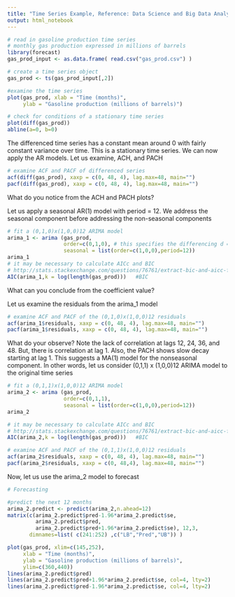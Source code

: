 ```yaml
---
title: "Time Series Example, Reference: Data Science and Big Data Analytics"
output: html_notebook
---
```




```r
# read in gasoline production time series
# monthly gas production expressed in millions of barrels
library(forecast)
gas_prod_input <- as.data.frame( read.csv("gas_prod.csv") )

# create a time series object
gas_prod <- ts(gas_prod_input[,2])

#examine the time series
plot(gas_prod, xlab = "Time (months)",
     ylab = "Gasoline production (millions of barrels)")
```

```r
# check for conditions of a stationary time series
plot(diff(gas_prod))
abline(a=0, b=0)

```

The differenced time series has a constant mean around 0 with fairly constant variance over time. This is a stationary time series. We can now apply the AR models. Let us examine, ACH, and PACH
```r
# examine ACF and PACF of differenced series
acf(diff(gas_prod), xaxp = c(0, 48, 4), lag.max=48, main="")
pacf(diff(gas_prod), xaxp = c(0, 48, 4), lag.max=48, main="")
```

What do you notice from the ACH and PACH plots?

Let us apply a seasonal AR(1) model with period = 12. We address the seasonal component before addressing the non-seasonal components
```r
# fit a (0,1,0)x(1,0,0)12 ARIMA model
arima_1 <- arima (gas_prod,
                  order=c(0,1,0), # this specifies the differencing d = 1
                  seasonal = list(order=c(1,0,0),period=12))
arima_1
# it may be necessary to calculate AICc and BIC 
# http://stats.stackexchange.com/questions/76761/extract-bic-and-aicc-from-arima-object
AIC(arima_1,k = log(length(gas_prod)))   #BIC

```

What can you conclude from the coefficient value?

Let us examine the residuals from the arima_1 model
```r
# examine ACF and PACF of the (0,1,0)x(1,0,0)12 residuals
acf(arima_1$residuals, xaxp = c(0, 48, 4), lag.max=48, main="")
pacf(arima_1$residuals, xaxp = c(0, 48, 4), lag.max=48, main="")

```

What do your observe? Note the lack of correlation at lags  12, 24, 36, and 48. But, there is correlation at lag 1. Also, the PACH shows slow decay starting at lag 1. This suggests a MA(1) model for the nonseasonal component. In other words, let us consider (0,1,1) x (1,0,0)12 ARIMA model to the original time series
```r
# fit a (0,1,1)x(1,0,0)12 ARIMA model
arima_2 <- arima (gas_prod,
                  order=c(0,1,1),
                  seasonal = list(order=c(1,0,0),period=12))
arima_2

# it may be necessary to calculate AICc and BIC 
# http://stats.stackexchange.com/questions/76761/extract-bic-and-aicc-from-arima-object
AIC(arima_2,k = log(length(gas_prod)))   #BIC

```
```r
# examine ACF and PACF of the (0,1,1)x(1,0,0)12 residuals
acf(arima_2$residuals, xaxp = c(0, 48, 4), lag.max=48, main="")
pacf(arima_2$residuals, xaxp = c(0, 48,4), lag.max=48, main="")

```

Now, let us use the arima_2 model to forecast
```r
# Forecasting

#predict the next 12 months
arima_2.predict <- predict(arima_2,n.ahead=12)
matrix(c(arima_2.predict$pred-1.96*arima_2.predict$se,
         arima_2.predict$pred,
         arima_2.predict$pred+1.96*arima_2.predict$se), 12,3,
       dimnames=list( c(241:252) ,c("LB","Pred","UB")) )

plot(gas_prod, xlim=c(145,252),
     xlab = "Time (months)",
     ylab = "Gasoline production (millions of barrels)",
     ylim=c(360,440))
lines(arima_2.predict$pred)
lines(arima_2.predict$pred+1.96*arima_2.predict$se, col=4, lty=2)
lines(arima_2.predict$pred-1.96*arima_2.predict$se, col=4, lty=2)
```

